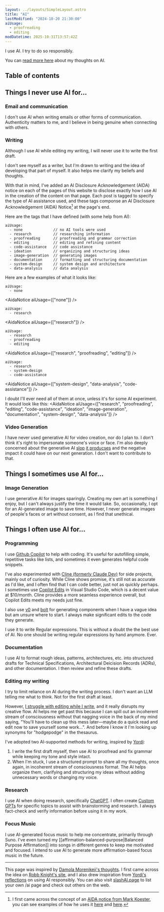 ```yaml
---
layout: ../layouts/SimpleLayout.astro
title: "AI"
lastModified: "2024-10-20 21:30:00"
aiUsage:
  - proofreading
  - editing
modDatetime: 2025-10-31T13:57:42Z
---
```



I use AI. I try to do so responsibly.

You can [read more here](/tags/ai) about my thoughts on AI.

## Table of contents

## Things I never use AI for...

### Email and communication

I don't use AI when writing emails or other forms of communication. Authenticity matters to me, and I believe in being genuine when connecting with others.

### Writing

Although I use AI while editing my writing, I will never use it to write the first draft.

I don't see myself as a writer, but I'm drawn to writing and the idea of developing that part of myself. It also helps me clarify my beliefs and thoughts.

With that in mind, I've added an AI Disclosure Acknowledgement (AIDA) notice on each of the pages of this website to disclose exactly how I use AI in the creation of the content on that page.
Each post is tagged to specify the type of AI assistance used, and these tags componse an AI Disclosure Acknowledgement (AIDA) Notice[^1] at the page's end.

[^1]: I first came across the concept of an [AIDA notice from Mark Koester](https://github.com/markwk/aida), you can see examples of how he uses it [here](https://www.markwk.com/chop-wood-carry-water-stellar-mammals-jacob-burgdorf-album.html) and [here](https://www.markwk.com/ai-included-disclosures.html).

Here are the tags that I have defined (with some help from AI):

```text
aiUsage:
  - none              // no AI tools were used
  - research          // researching information
  - proofreading      // proofreading and grammar correction
  - editing           // editing and refining content
  - code-assistance   // code assistance
  - ideation          // organizing and structuring ideas
  - image-generation  // generating images
  - documentation     // formatting and structuring documentation
  - system-design     // system design and architecture
  - data-analysis     // data analysis
```

Here are a few examples of what it looks like:

```text
aiUsage:
  - none
```
<AidaNotice aiUsage={["none"]} />

```text
aiUsage:
  - research
```
<AidaNotice aiUsage={["research"]} />

```text
aiUsage:
  - research
  - proofreading
  - editing
```
<AidaNotice aiUsage={["research", "proofreading", "editing"]} />

```text
aiUsage:
  - research
  - system-design
  - code-assistance
```
<AidaNotice aiUsage={["system-design", "data-analysis", "code-assistance"]} />

I doubt I'll ever need all of them at once, unless it's for some AI experiment. It would look like this:
<AidaNotice aiUsage={["research", "proofreading", "editing", "code-assistance", "ideation", "image-generation", "documentation", "system-design", "data-analysis"]} />

### Video Generation

I have never used generative AI for video creation, nor do I plan to. I don't think it's right to impersonate someone's voice or face. I'm also deeply concerned about the generative AI [slop](https://en.wikipedia.org/wiki/Slop_(artificial_intelligence)) [it producses](https://www.theintrinsicperspective.com/p/here-lies-the-internet-murdered-by) and the negative impact it could have on our next generation. I don't want to contribute to that.

## Things I sometimes use AI for...

### Image Generation

I use generative AI for images sparingly. Creating my own art is something I enjoy, but I can't always justify the time it would take. So, occasionally, I opt for an AI-generated image to save time. However, I never generate images of people's faces or art without consent, as I find that unethical.

## Things I often use AI for...

### Programming

I use [Github Copilot](https://github.com/features/copilot) to help with coding. It's useful for autofilling simple, repetitive tasks like lists, and sometimes it even generates helpful code snippets.

I've also experimented with [Cline (formerly Claude Dev)](https://github.com/cline/cline) for side projects, mainly out of curiosity. While Cline shows promise, it's still not as accurate as I'd like, and I often find that I can code better, just not as quickly perhaps.
I sometimes use [Copilot Edits](https://code.visualstudio.com/docs/copilot/copilot-edits) in Visual Studio Code, which is a decent value at $10/month. Cline provides a more seamless experience overall, but Copilot Edits meets my needs just fine.

I also use [v0](https://v0.dev/) and [bolt](https://bolt.new/) for generating components when I have a vague idea but am unsure where to start. I always make significant edits to the code they generate.

I use it to write Regular expressions. This is without a doubt the the best use of AI. No one should be writing regular expressions by hand anymore. Ever.

### Documentation

I use AI to format rough ideas, patterns, architectures, etc. into structured drafts for Technical Specifications, Architectural Deicision Records (ADRs), and other documentation. I then review and refine these drafts.

### Editing my writing

I try to limit reliance on AI during the writing process. I don't want an LLM telling me what to think. Not for the first draft at least.

However, [I struggle with editing while I write](/notes/friction), and it really disrupts my creative flow. AI helps me get past this because I can spill out an incoherent stream of consciousness without that nagging voice in the back of my mind saying, "You'll have to clean up this mess later—maybe do a quick read and edit now to save yourself some work...". And before I know it I'm looking up synonyms for "hodgepodge" in the thesaurus.

I've adopted two AI-supported methods for writing, inspired by [Yordi](https://yordi.me/ai/):

1. I write the first draft myself, then use AI to proofread and fix grammar while keeping my tone and style intact.
2. When I'm stuck, I use a structured prompt to share all my thoughts, once again, in incoherent stream of consciousness format. The AI helps organize them, clarifying and structuring my ideas without adding unnecessary words or changing my voice.

### Research

I use AI when doing research, specifically [ChatGPT](https://chatgpt.com/). I often create [Custom GPTs](https://openai.com/index/introducing-gpts/) for specific topics to assist with brainstorming and research. I always fact-check and verify information before using it in my work.

### Focus Music

I use AI-generated focus music to help me concentrate, primarily through Suno. I've even turned my [[affirmation-balanced-purpose|Balanced Purpose Affirmation]] into songs in different genres to keep me motivated and focused. I intend to use AI to generate more affirmation-based focus music in the future.

--- 

This page was inspired by [Damola Morenikeji's thoughts](https://www.bydamo.la/p/ai-manifesto). I first came across the idea on [Robb Knight's site](https://rknight.me/ai/), and I also drew inspiration from [Yordi's reflections](https://yordi.me/ai/) on using AI responsibly. You can also visit [slashAI.page](https://slashai.page/) to list your own /ai page and check out others on the web.
